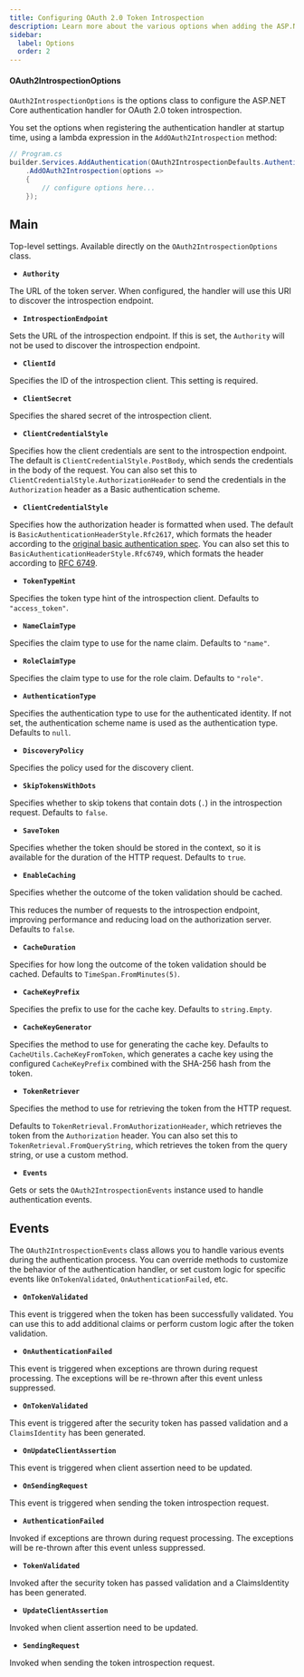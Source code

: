 ```yaml
---
title: Configuring OAuth 2.0 Token Introspection
description: Learn more about the various options when adding the ASP.NET Core authentication handler for OAuth 2.0 token introspection.
sidebar:
  label: Options
  order: 2
---
```


#### OAuth2IntrospectionOptions

`OAuth2IntrospectionOptions` is the options class to configure the ASP.NET Core authentication handler for OAuth 2.0 token introspection.

You set the options when registering the authentication handler at startup time, using a lambda expression in the `AddOAuth2Introspection` method:

```csharp
// Program.cs
builder.Services.AddAuthentication(OAuth2IntrospectionDefaults.AuthenticationScheme)
    .AddOAuth2Introspection(options =>
    {
        // configure options here...
    });
```

## Main

Top-level settings. Available directly on the `OAuth2IntrospectionOptions` class.

* **`Authority`**

The URL of the token server. When configured, the handler will use this URI to discover the introspection endpoint.

* **`IntrospectionEndpoint`**

Sets the URL of the introspection endpoint. If this is set, the `Authority` will not be used to discover the introspection endpoint.

* **`ClientId`**

Specifies the ID of the introspection client. This setting is required.

* **`ClientSecret`**

Specifies the shared secret of the introspection client.

* **`ClientCredentialStyle`**

Specifies how the client credentials are sent to the introspection endpoint. The default is `ClientCredentialStyle.PostBody`, which sends the credentials in the body of the request.
You can also set this to `ClientCredentialStyle.AuthorizationHeader` to send the credentials in the `Authorization` header as a Basic authentication scheme.

* **`ClientCredentialStyle `**

Specifies how the authorization header is formatted when used. The default is `BasicAuthenticationHeaderStyle.Rfc2617`, which formats the header according to the [original basic authentication spec](https://tools.ietf.org/html/rfc2617#section-2).
You can also set this to `BasicAuthenticationHeaderStyle.Rfc6749`, which formats the header according to [RFC 6749](https://tools.ietf.org/html/rfc6749#section-2.3.1).

* **`TokenTypeHint`**

Specifies the token type hint of the introspection client. Defaults to `"access_token"`.

* **`NameClaimType`**

Specifies the claim type to use for the name claim. Defaults to `"name"`.

* **`RoleClaimType`**

Specifies the claim type to use for the role claim. Defaults to `"role"`.

* **`AuthenticationType`**

Specifies the authentication type to use for the authenticated identity. If not set, the authentication scheme name is used as the authentication type.
Defaults to `null`.

* **`DiscoveryPolicy`**

Specifies the policy used for the discovery client.

* **`SkipTokensWithDots`**

Specifies whether to skip tokens that contain dots (`.`) in the introspection request. Defaults to `false`.

* **`SaveToken`**

Specifies whether the token should be stored in the context, so it is available for the duration of the HTTP request. Defaults to `true`.

* **`EnableCaching`**

Specifies whether the outcome of the token validation should be cached.

This reduces the number of requests to the introspection endpoint, improving performance and reducing load on the authorization server.
Defaults to `false`.

* **`CacheDuration`**

Specifies for how long the outcome of the token validation should be cached. Defaults to `TimeSpan.FromMinutes(5)`.

* **`CacheKeyPrefix`**

Specifies the prefix to use for the cache key. Defaults to `string.Empty`.

* **`CacheKeyGenerator`**

Specifies the method to use for generating the cache key.
Defaults to `CacheUtils.CacheKeyFromToken`, which generates a cache key using the configured `CacheKeyPrefix` combined with the SHA-256 hash from the token.

* **`TokenRetriever`**

Specifies the method to use for retrieving the token from the HTTP request.

Defaults to `TokenRetrieval.FromAuthorizationHeader`, which retrieves the token from the `Authorization` header.
You can also set this to `TokenRetrieval.FromQueryString`, which retrieves the token from the query string, or use a custom method.

* **`Events`**

Gets or sets the `OAuth2IntrospectionEvents` instance used to handle authentication events.

## Events

The `OAuth2IntrospectionEvents` class allows you to handle various events during the authentication process.
You can override methods to customize the behavior of the authentication handler, or set custom logic for specific events like `OnTokenValidated`, `OnAuthenticationFailed`, etc.

* **`OnTokenValidated`**

This event is triggered when the token has been successfully validated. You can use this to add additional claims or perform custom logic after the token validation.

* **`OnAuthenticationFailed`**

This event is triggered when exceptions are thrown during request processing. The exceptions will be re-thrown after this event unless suppressed.

* **`OnTokenValidated`**

This event is triggered after the security token has passed validation and a `ClaimsIdentity` has been generated.

* **`OnUpdateClientAssertion`**

This event is triggered when client assertion need to be updated.

* **`OnSendingRequest`**

This event is triggered when sending the token introspection request.

* **`AuthenticationFailed`**

Invoked if exceptions are thrown during request processing. The exceptions will be re-thrown after this event unless suppressed.

* **`TokenValidated`**

Invoked after the security token has passed validation and a ClaimsIdentity has been generated.

* **`UpdateClientAssertion`**

Invoked when client assertion need to be updated.

* **`SendingRequest`**

Invoked when sending the token introspection request.